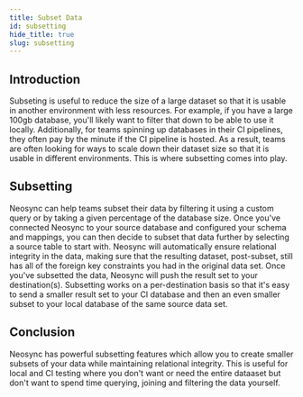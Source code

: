```yaml
---
title: Subset Data
id: subsetting
hide_title: true
slug: subsetting
---
```



<DocPageHeader title="Subset Data" />

## Introduction

Subseting is useful to reduce the size of a large dataset so that it is usable in another environment with less resources. For example, if you have a large 100gb database, you'll likely want to filter that down to be able to use it locally. Additionally, for teams spinning up databases in their CI pipelines, they often pay by the minute if the CI pipeline is hosted. As a result, teams are often looking for ways to scale down their dataset size so that it is usable in different environments. This is where subsetting comes into play.

## Subsetting

Neosync can help teams subset their data by filtering it using a custom query or by taking a given percentage of the database size. Once you've connected Neosync to your source database and configured your schema and mappings, you can then decide to subset that data further by selecting a source table to start with. Neosync will automatically ensure relational integrity in the data, making sure that the resulting dataset, post-subset, still has all of the foreign key constraints you had in the original data set. Once you've subsetted the data, Neosync will push the result set to your destination(s). Subsetting works on a per-destination basis so that it's easy to send a smaller result set to your CI database and then an even smaller subset to your local database of the same source data set.

## Conclusion

Neosync has powerful subsetting features which allow you to create smaller subsets of your data while maintaining relational integrity. This is useful for local and CI testing where you don't want or need the entire dataaset but don't want to spend time querying, joining and filtering the data yourself.
